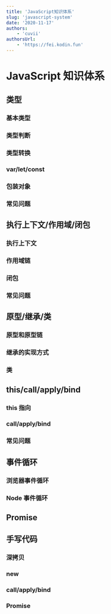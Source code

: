 ```yaml
---
title: 'JavaScript知识体系'
slug: 'javascript-system'
date: '2020-11-17'
authors:
    - 'cuvii'
authorsUrl:
    - 'https://fei.kodin.fun'
---
```


# JavaScript 知识体系

## 类型

### 基本类型

### 类型判断

### 类型转换

### var/let/const

### 包装对象

### 常见问题

## 执行上下文/作用域/闭包

### 执行上下文

### 作用域链

### 闭包

### 常见问题

## 原型/继承/类

### 原型和原型链

### 继承的实现方式

### 类

## this/call/apply/bind

### this 指向

### call/apply/bind

### 常见问题

## 事件循环

### 浏览器事件循环

### Node 事件循环

## Promise

## 手写代码

### 深拷贝

### new

### call/apply/bind

### Promise
